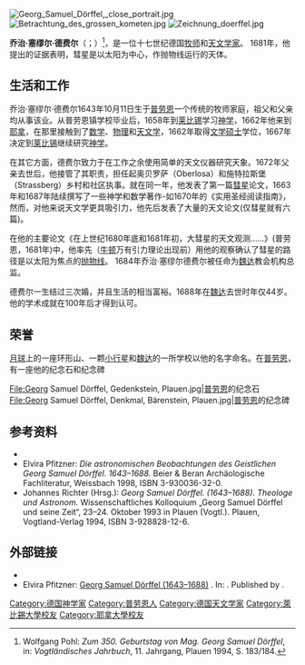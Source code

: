 [[File:Georg_Samuel_Dörffel,_close_portrait.jpg|thumb]]
[[File:Betrachtung_des_grossen_kometen.jpg|thumb]]
[[File:Zeichnung_doerffel.jpg|thumb]]

'''乔治·塞缪尔·德费尔'''（{{lang-de|Georg Samuel Dörffel}}；{{bd|1643年|10月11日|1688年|8月6日}}）<ref>Wolfgang Pohl: ''Zum 350. Geburtstag von Mag. Georg Samuel Dörffel'', in: ''Vogtländisches Jahrbuch'', 11. Jahrgang, Plauen 1994, S. 183/184.</ref>，是一位十七世纪德国[[牧师|牧师]]和[[天文学家|天文学家]]。 1681年，他提出的证据表明，彗星是以太阳为中心，作抛物线运行的天体。

== 生活和工作 ==
乔治·塞缪尔·德费尔1643年10月11日生于[[普劳恩|普劳恩]]一个传统的牧师家庭，祖父和父亲均从事该业。从普劳恩镇学校毕业后，1658年到[[莱比锡|莱比锡]]学习[[神学|神学]]，1662年他来到[[耶拿|耶拿]]，在那里接触到了[[数学|数学]]、[[物理|物理]]和[[天文学|天文学]]，1662年取得[[文学硕士|文学硕士]]学位，1667年决定到[[莱比锡|莱比锡]]继续研究[[神学|神学]]。

在其它方面，德费尔致力于在工作之余使用简单的天文仪器研究天象。1672年父亲去世后，他接管了其职责，担任起奥贝罗萨（Oberlosa）和施特拉斯堡（Strassberg）乡村和社区执事。就在同一年，他发表了第一篇[[彗星|彗星]]论文，1663年和1687年陆续撰写了一些神学和数学著作-如1670年的《实用圣经阅读指南》，然而，对他来说天文学更具吸引力，他先后发表了大量的天文论文(仅彗星就有六篇)。

在他的主要论文《在上世纪1680年底和1681年初，大彗星的天文观测......》(普劳恩，1681年)中，他率先（[[牛顿|牛顿]]万有引力理论出现前）用他的观察确认了彗星的路径是以太阳为焦点的[[抛物线|抛物线]]。 1684年乔治·塞缪尔德费尔被任命为[[魏达|魏达]]教会机构总监。

德费尔一生结过三次婚，并且生活的相当富裕。1688年在[[魏达|魏达]]去世时年仅44岁。他的学术成就在100年后才得到认可。

== 荣誉 ==
[[月球|月球]]上的一座环形山、一颗[[小行星|小行星]]和[[魏达|魏达]]的一所学校以他的名字命名。在[[普劳恩|普劳恩]]，有一座他的纪念石和纪念碑
<gallery>
File:Georg Samuel Dörffel, Gedenkstein, Plauen.jpg|[[普劳恩|普劳恩]]的纪念石
File:Georg Samuel Dörffel, Denkmal, Bärenstein, Plauen.jpg|[[普劳恩|普劳恩]]的纪念碑
</gallery>

== 参考资料 ==
<references/>
* {{NDB|4|30|31|Georg Samuel Dörffel|Rudolph Gerlach|11948689X}}
* Elvira Pfitzner: ''Die astronomischen Beobachtungen des Geistlichen Georg Samuel Dörffel. 1643–1688.'' Beier & Beran Archäologische Fachliteratur, Weissbach 1998, ISBN 3-930036-32-0.
* Johannes Richter (Hrsg.): ''Georg Samuel Dörffel. (1643–1688). Theologe und Astronom.'' Wissenschaftliches Kolloquium „Georg Samuel Dörffel und seine Zeit“, 23–24. Oktober 1993 in Plauen (Vogtl.). Plauen, Vogtland-Verlag 1994, ISBN 3-928828-12-6.

== 外部链接 ==
{{Commons category|Georg Samuel Dörffel}}
{{Wikisource|de:Georg Samuel Dörffel|乔治·塞缪尔·德费尔}}
* {{DNB-Portal|11948689X}}
* Elvira Pfitzner: [http://saebi.isgv.de/biografie/Georg_Samuel_D%C3%B6rffel_%281643-1688%29 Georg Samuel Dörffel (1643–1688)] {{Wayback|url=http://saebi.isgv.de/biografie/Georg_Samuel_D%C3%B6rffel_%281643-1688%29 |date=20210517044333 }}. In: {{tsl|de|Sächsische Biografie}}. Published by {{tsl|de|Institut für Sächsische Geschichte und Volkskunde}}.

{{DEFAULTSORT:Dörffel}}
[[Category:德国神学家|Category:德国神学家]]
[[Category:普劳恩人|Category:普劳恩人]]
[[Category:德国天文学家|Category:德国天文学家]]
[[Category:萊比錫大學校友|Category:萊比錫大學校友]]
[[Category:耶拿大學校友|Category:耶拿大學校友]]